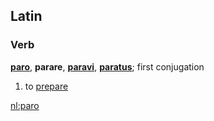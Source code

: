 ==Latin==
===Verb===
'''[[paro]]''', '''parare''', '''[[paravi]]''', '''[[paratus]]'''; first conjugation

# to [[prepare]]

[[nl:paro]]